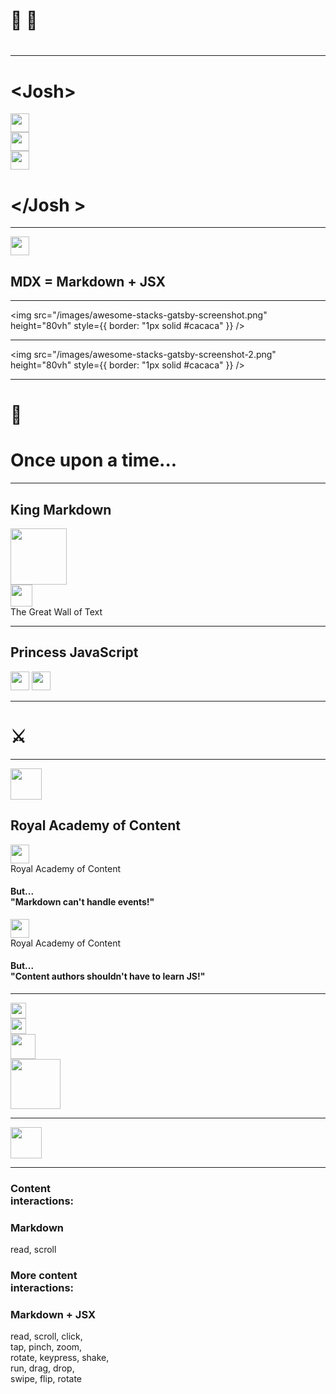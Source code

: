 

<Head>
  <title>MDX: content for kings and princesses</title>
  <meta name='twitter:card' content='summary_large_image' />
  <meta name='twitter:site' content='@dzello' />
  <meta name='twitter:title' content='MDX: content for kings and princesses' />
  <meta property="twitter:description" content='A presentation about using MDX (Markdown + JSX) to make JAMstack content more interactive.' />
  <meta name='twitter:image' content='https://mdx-fairy-tale.developermode.com/images/mdx-fairy-tale-title-slide.png' />
  <meta property="og:title" content='MDX: content for kings and princesses' />
  <meta property="og:type" content="website" />
  <meta property="og:url" content='https://mdx-fairy-tale.developermode.com/' />
  <meta property="og:image" content='https://mdx-fairy-tale.developermode.com/images/mdx-fairy-tale-title-slide.png' />
  <meta property="og:description" content='A presentation about using MDX (Markdown + JSX) to make JAMstack content more interactive.' />
  <link rel='shortcut icon' type='image/png' href='/images/favicon.ico'/>
</Head>

# 👑 👸

# <Metadata field="title" />

---

<Horizontal>
  <div>
    <h1>&lt;Josh&gt;</h1>
  </div>
  <Appear>
    <img src="/images/josh-dzielak-crown.png" width='30vw'
         style={{ borderRadius: '250px' }} />
    <div>
      <a href="https://algolia.com/"><img src="/images/algolia-logo.png" width="30vw" /></a>
    </div>
    <div>
      <a href="https://developermode.com/"><img src="/images/developermode-logo.png" width='30vw' /></a>
    </div>
  </Appear>
  <div>
    <h1>&lt;/Josh &gt;</h1>
  </div>
</Horizontal>

---

<img src="/images/mdx-logo.svg" width="30vw" />

## MDX = Markdown + JSX

---

<img src="/images/awesome-stacks-gatsby-screenshot.png" height="80vh"
     style={{ border: "1px solid #cacaca" }} />

---

<img src="/images/awesome-stacks-gatsby-screenshot-2.png" height="80vh"
     style={{ border: "1px solid #cacaca" }} />

---

# 📜

# Once upon a time...

---

<Appear>
  <div>
    <KingMarkdown hoverable={false} />
    <h2>King Markdown</h2>
  </div>
  <Horizontal>
    <KingMarkdown image="king-markdown-2.png" hoverable={false} />
    <img src="/images/endless-text.png" height='90vh' />
  </Horizontal>
  <Horizontal>
    <KingMarkdown image="king-markdown-2.png" hoverable={false} />
    <div style={{ margin: '-250px 0 0 -350px' }}>
      <img src="/images/great-wall-of-text-2.png" width="35vw"
           style={{ opacity: '0.8', borderRadius: '400px' }} />
      <div style={{ fontSize: '24px' }}>The Great Wall of Text</div>
    </div>
  </Horizontal>
</Appear>

---

<Appear>
  <div>
    <PrincessJavaScript hoverable={false} />
    <h2>Princess JavaScript</h2>
  </div>
  <Horizontal width='70vw'>
    <PrincessJavaScript image="princess-javascript-2.png" hoverable={false} />
    <img src="/images/gestures.png" width='30vw' />
  </Horizontal>
  <Horizontal width='70vw'>
    <PrincessJavaScript image="princess-javascript-2.png" hoverable={false} />
    <img src="/images/pump-up-the-jam.png" width='30vw' />
  </Horizontal>
</Appear>

---

<Horizontal width='70vw'>
  <KingMarkdown image="king-markdown-3.png" width='20vw' hoverable={false} />
  <h1 style={{ fontSize: '128px' }}>⚔️</h1>
  <PrincessJavaScript image="princess-javascript-3-left.png" width='8vw' hoverable={false} />
</Horizontal>

---

<Appear>
  <div>
    <img src="/images/adventure-time-dance-party-border.gif" width='50vw' />
    <h2>Royal Academy of Content</h2>
  </div>
  <Horizontal width="70vw">
    <div>
      <img src="/images/adventure-time-dance-party-border.gif" width='30vw' />
      <div style={{ color: "#555", fontSize: "24px" }}>Royal Academy of Content</div>
    </div>
    <h4>But... <br/>"Markdown can't handle events!"</h4>
  </Horizontal>
  <Horizontal width="70vw">
    <div>
      <img src="/images/adventure-time-dance-party-border.gif" width='30vw' />
      <div style={{ color: "#555", fontSize: "24px" }}>Royal Academy of Content</div>
    </div>
    <h4>But...<br/>"Content authors shouldn't have to learn JS!"</h4>
  </Horizontal>
</Appear>

---

<Appear>
  <div>
    <img src="/images/academy-heros-2.png" width='25vw' />
  </div>
  <Horizontal width="80vw">
    <div>
      <img src="/images/academy-heros-2.png" width='25vw' />
    </div>
    <div>
      <img src="/images/mdx-montage.png" width='40vw' />
    </div>
  </Horizontal>
  <Horizontal width="80vw">
    <img src="/images/female-footballers-interactive-content.gif" height='80vh'
         style={{ border: '1px solid #0a0a0a' }} />
  </Horizontal>
</Appear>

---

<img src="/images/adventure-time-dance-party.gif" width='50vw' />

---

<Appear>
  <Horizontal width="75vw">
    <div style={{ textAlign: 'right', marginRight: '100px' }}>
      <h3>Content <br/>interactions:</h3>
    </div>
    <Box>
      <h3>Markdown</h3>
      <div>read, scroll</div>
      <p></p>
    </Box>
  </Horizontal>
  <Horizontal width="75vw">
    <div style={{ textAlign: 'right', marginRight: '100px' }}>
      <h3>More content <br/>interactions:</h3>
    </div>
    <Box>
      <h3>Markdown + JSX</h3>
      <div>read, scroll, click, <br/> tap, pinch, zoom, <br/> rotate, keypress, shake, <br/> run, drag, drop, <br/> swipe, flip, rotate</div>
      <p></p>
    </Box>
  </Horizontal>
</Appear>
